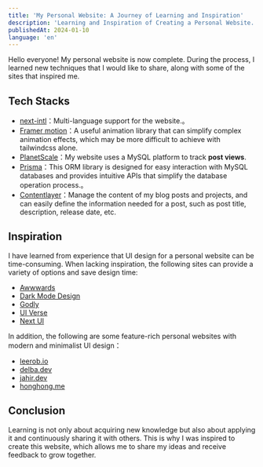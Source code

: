 ```yaml
---
title: 'My Personal Website: A Journey of Learning and Inspiration'
description: 'Learning and Inspiration of Creating a Personal Website.'
publishedAt: 2024-01-10
language: 'en'
---
```


Hello everyone! My personal website is now complete. During the process, I learned new techniques that I would like to share, along with some of the sites that inspired me.

## Tech Stacks
- [next-intl](https://next-intl-docs.vercel.app)：Multi-language support for the website.。
- [Framer motion](https://www.framer.com/motion/)：A useful animation library that can simplify complex animation effects, which may be more difficult to achieve with tailwindcss alone.
- [PlanetScale](https://planetscale.com/)：My website uses a MySQL platform to track **post views**.
- [Prisma](https://www.prisma.io/)：This ORM library is designed for easy interaction with MySQL databases and provides intuitive APIs that simplify the database operation process.。
- [Contentlayer](https://www.contentlayer.dev/)：Manage the content of my blog posts and projects, and can easily define the information needed for a post, such as post title, description, release date, etc.

## Inspiration
I have learned from experience that UI design for a personal website can be time-consuming. When lacking inspiration, the following sites can provide a variety of options and save design time:
- [Awwwards](https://www.awwwards.com/)
- [Dark Mode Design](https://www.darkmodedesign.com)
- [Godly](https://godly.website/)
- [UI Verse](https://uiverse.io/)
- [Next UI](https://nextui.org/)

In addition, the following are some feature-rich personal websites with modern and minimalist UI design：
- [leerob.io](https://leerob.io)
- [delba.dev](https://delba.dev/)
- [jahir.dev](https://jahir.dev/)
- [honghong.me](https://honghong.me/)

## Conclusion
Learning is not only about acquiring new knowledge but also about applying it and continuously sharing it with others. This is why I was inspired to create this website, which allows me to share my ideas and receive feedback to grow together.
